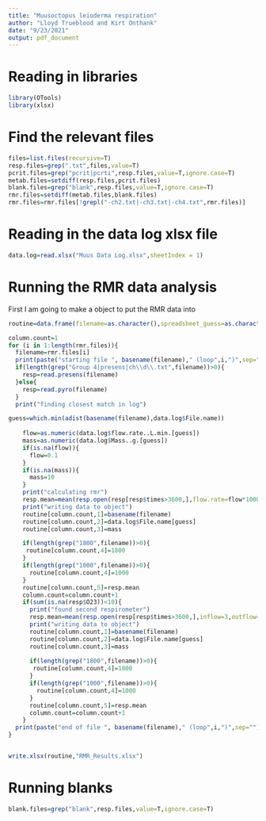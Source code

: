 ```yaml
---
title: "Muusoctopus leioderma respiration"
author: "Lloyd Trueblood and Kirt Onthank"
date: "9/23/2021"
output: pdf_document
---
```


# Reading in libraries
```r
library(OTools)
library(xlsx)
```

# Find the relevant files
```r
files=list.files(recursive=T)
resp.files=grep(".txt",files,value=T)
pcrit.files=grep("pcrit|pcrti",resp.files,value=T,ignore.case=T)
metab.files=setdiff(resp.files,pcrit.files)
blank.files=grep("blank",resp.files,value=T,ignore.case=T)
rmr.files=setdiff(metab.files,blank.files)
rmr.files=rmr.files[!grepl("-ch2.txt|-ch3.txt|-ch4.txt",rmr.files)]
```


# Reading in the data log xlsx file
```r
data.log=read.xlsx("Muus Data Log.xlsx",sheetIndex = 1)
```

# Running the RMR data analysis
First I am going to make a object to put the RMR data into
```r
routine=data.frame(filename=as.character(),spreadsheet_guess=as.character(),mass=as.numeric(),pco2=as.numeric(),rmr=as.numeric())
```



```r
column.count=1
for (i in 1:length(rmr.files)){
  filename=rmr.files[i]
  print(paste("starting file ", basename(filename)," (loop",i,")",sep=""))
  if(length(grep("Group 4|presens|ch\\d\\.txt",filename))>0){
    resp=read.presens(filename)
  }else{
    resp=read.pyro(filename)
  }
  print("finding closest match in log")

guess=which.min(adist(basename(filename),data.log$File.name))
  
    flow=as.numeric(data.log$flow.rate..L.min.[guess])
    mass=as.numeric(data.log$Mass..g.[guess])
    if(is.na(flow)){
      flow=0.1
    }
    if(is.na(mass)){
      mass=10
    }
    print("calculating rmr")
    resp.mean=mean(resp.open(resp[resp$times>3600,],flow.rate=flow*1000,weight=mass)$resp)
    print("writing data to object")
    routine[column.count,1]=basename(filename)
    routine[column.count,2]=data.log$File.name[guess]
    routine[column.count,3]=mass

    if(length(grep("1800",filename))>0){
     routine[column.count,4]=1800
    }
    if(length(grep("1000",filename))>0){
      routine[column.count,4]=1000
    }
    routine[column.count,5]=resp.mean
    column.count=column.count+1
    if(sum(is.na(resp$O23))<10){
      print("found second respirometer")
      resp.mean=mean(resp.open(resp[resp$times>3600,],inflow=3,outflow=4,flow.rate=flow*1000,weight=mass)$resp)
      print("writing data to object")
      routine[column.count,1]=basename(filename)
      routine[column.count,2]=data.log$File.name[guess]
      routine[column.count,3]=mass
  
      if(length(grep("1800",filename))>0){
       routine[column.count,4]=1800
      }
      if(length(grep("1000",filename))>0){
        routine[column.count,4]=1000
      }
      routine[column.count,5]=resp.mean
      column.count=column.count+1
    }
  print(paste("end of file ", basename(filename)," (loop",i,")",sep=""))
}



```


```r
write.xlsx(routine,"RMR_Results.xlsx")
```

# Running blanks

```r
blank.files=grep("blank",resp.files,value=T,ignore.case=T)
```






